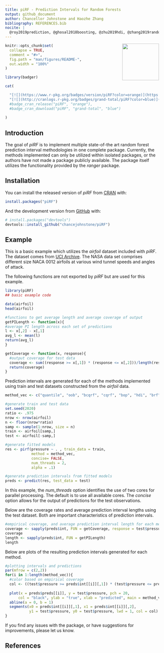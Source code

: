 ---
title: piRF - Prediction Intervals for Random Forests
output: github_document
author: Chancellor Johnstone and Haozhe Zhang
bibliography: REFERENCES.bib
nocite: | 
  @roy2019prediction, @ghosal2018boosting, @zhu2019hdi, @zhang2019random, @meinshausen2006quantile, @romano2019conformalized, @tung2014bias, @breiman2001random, @lopez2008neural
---

<!-- README.md is generated from README.Rmd. Please edit that file -->

<img src="piRF.png" align="right" height="120"/>

```{r, include = FALSE}
knitr::opts_chunk$set(
  collapse = TRUE,
  comment = "#>",
  fig.path = "man/figures/README-",
  out.width = "100%"
)
```

```{r, echo = FALSE, results="hide", message=FALSE, warning=FALSE}
library(badger)
```


```{r, echo = FALSE, prompt=FALSE, results='asis', comment=""}

cat(

  "[![](https://www.r-pkg.org/badges/version/piRF?color=orange)](https://cran.r-project.org/package=piRF)",
  "[![](http://cranlogs.r-pkg.org/badges/grand-total/piRF?color=blue)](https://cran.r-project.org/package=piRF)"
  #badge_cran_release("piRF", "orange"),
  #badge_cran_download("piRF", "grand-total", "blue")
  
)
```


## Introduction

The goal of *piRF* is to implement multiple state-of-the art random forest prediction interval methodologies in one complete package. Currently, the methods implemented can only be utilized within isolated packages, or the authors have not made a package publicly available. The package itself utilizes the functionality provided by the *ranger* package. 

## Installation

You can install the released version of *piRF* from [CRAN](https://CRAN.R-project.org) with:

``` r
install.packages("piRF")
```

And the development version from [GitHub](https://github.com/) with:

``` r
# install.packages("devtools")
devtools::install_github("chancejohnstone/piRF")
```
## Example

This is a basic example which utilizes the *airfoil* dataset included with *piRF*. The dataset comes from [UCI Archive](https://archive.ics.uci.edu/ml/datasets/Airfoil+Self-Noise#). The NASA data set comprises different size NACA 0012 airfoils at various wind tunnel speeds and angles of attack.

The following functions are not exported by *piRF* but are used for this example.

```{r example}
library(piRF)
## basic example code

data(airfoil)
head(airfoil)

#functions to get average length and average coverage of output
getPILength <- function(x){
#average PI length across each set of predictions
l <- x[,2] - x[,1]
avg_l <- mean(l)
return(avg_l)
}

getCoverage <- function(x, response){
  #output coverage for test data
  coverage <- sum((response >= x[,1]) * (response <= x[,2]))/length(response)
  return(coverage)
}
```

Prediction intervals are generated for each of the methods implemented using train and test datasets constructed from the *airfoil* data.

```{r}
method_vec <- c("quantile", "oob", "bcqrf", "cqrf", "bop", "hdi", "brf")

#generate train and test data
set.seed(2020)
ratio <- .975
nrow <- nrow(airfoil)
n <- floor(nrow*ratio)
samp <- sample(1:nrow, size = n)
train <- airfoil[samp,]
test <- airfoil[-samp,]

#generate fitted models
res <- pirf(pressure ~ . , train_data = train,
            method = method_vec,
            concise= FALSE,
            num_threads = 2,
            alpha = .1)

#generate prediction intervals from fitted models
preds <- predict(res, test_data = test)
```

In this example, the *num_threads* option identifies the use of two cores for parallel processing. The default is to use all available cores. The *concise* option allows for the output of predictions for the test observations.

Below are the coverage rates and average prediction interval lengths using the test dataset. Both are important characteristics of prediction intervals.

```{r}
#empirical coverage, and average prediction interval length for each method
coverage <- sapply(preds$int, FUN = getCoverage, response = test$pressure)
coverage
length <- sapply(preds$int, FUN = getPILength)
length
```

Below are plots of the resulting prediction intervals generated for each method.

```{r}
#plotting intervals and predictions
par(mfrow = c(2,2))
for(i in 1:length(method_vec)){
  #color based on empirical coverage
  col <- ((test$pressure >= preds$int[[i]][,1]) * (test$pressure <= preds$int[[i]][,2])-1)*(-1)+1
   
  plot(x = preds$preds[[i]], y = test$pressure, pch = 20,
      col = "black", ylab = "true", xlab = "predicted", main = method_vec[i])
  abline(a = 0, b = 1)
  segments(x0 = preds$int[[i]][,1], x1 = preds$int[[i]][,2],
           y1 = test$pressure, y0 = test$pressure, lwd = 1, col = col)
}
```

If you find any issues with the package, or have suggestions for improvements, please let us know. 

## References



